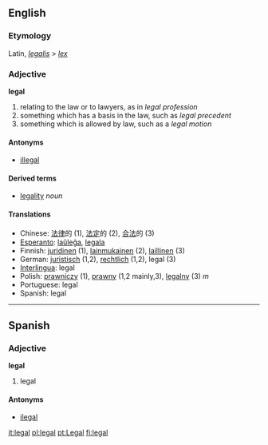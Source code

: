 ==English==

{{rank|winter|expect|nation|964|legal|spread|enter|consider}}

===Etymology===
Latin, ''[[legalis]]'' > ''[[lex]]''

=== Adjective ===
'''legal'''

# relating to the law or to lawyers, as in ''legal profession''
# something which has a basis in the law, such as ''legal precedent''
# something which is allowed by law, such as a ''legal motion''

==== Antonyms ====
*[[illegal]]

==== Derived terms ====
*[[legality]] ''noun''

==== Translations ====
*Chinese: [[法律]]的 (1), [[法定]]的 (2), [[合法]]的 (3)
*[[Esperanto]]: [[laŭleĝa]], [[legala]]
*Finnish: [[juridinen]] (1), [[lainmukainen]] (2), [[laillinen]] (3)
*German: [[juristisch]] (1,2), [[rechtlich]] (1,2), legal (3)
*[[Interlingua]]: legal
*Polish: [[prawniczy]] (1), [[prawny]] (1,2 mainly,3), [[legalny]] (3) ''m''
*Portuguese: legal
*Spanish: legal

----

==Spanish==
===Adjective===
'''legal'''

# legal

====Antonyms====
*[[ilegal]]

[[it:legal]]
[[pl:legal]]
[[pt:Legal]]
[[fi:legal]]
